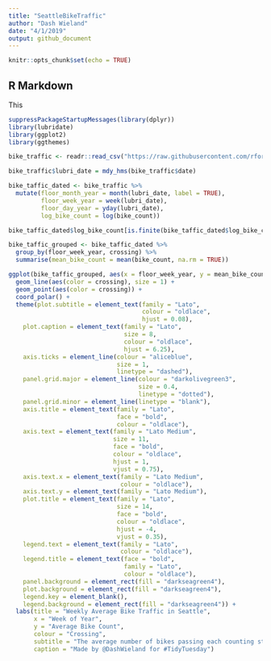 ```yaml
---
title: "SeattleBikeTraffic"
author: "Dash Wieland"
date: "4/1/2019"
output: github_document
---
```


```r
knitr::opts_chunk$set(echo = TRUE)
```

## R Markdown

This
```r
suppressPackageStartupMessages(library(dplyr))
library(lubridate)
library(ggplot2)
library(ggthemes)

```

```r
bike_traffic <- readr::read_csv("https://raw.githubusercontent.com/rfordatascience/tidytuesday/master/data/2019/2019-04-02/bike_traffic.csv", col_types = 'cccdd') 
```

```r
bike_traffic$lubri_date = mdy_hms(bike_traffic$date)
```

```r
bike_taffic_dated <- bike_traffic %>%
  mutate(floor_month_year = month(lubri_date, label = TRUE),
         floor_week_year = week(lubri_date),
         floor_day_year = yday(lubri_date), 
         log_bike_count = log(bike_count))
```

```r
bike_taffic_dated$log_bike_count[is.finite(bike_taffic_dated$log_bike_count) == FALSE] <- 0
```

```r
bike_taffic_grouped <- bike_taffic_dated %>%
  group_by(floor_week_year, crossing) %>%
  summarise(mean_bike_count = mean(bike_count, na.rm = TRUE))
```


```r
ggplot(bike_taffic_grouped, aes(x = floor_week_year, y = mean_bike_count)) + 
  geom_line(aes(color = crossing), size = 1) +
  geom_point(aes(color = crossing)) + 
  coord_polar() + 
  theme(plot.subtitle = element_text(family = "Lato", 
                                     colour = "oldlace",
                                     hjust = 0.08),
    plot.caption = element_text(family = "Lato", 
                                size = 8, 
                                colour = "oldlace",
                                hjust = 6.25), 
    axis.ticks = element_line(colour = "aliceblue", 
                              size = 1,
                              linetype = "dashed"),
    panel.grid.major = element_line(colour = "darkolivegreen3", 
                                    size = 0.4,
                                    linetype = "dotted"), 
    panel.grid.minor = element_line(linetype = "blank"), 
    axis.title = element_text(family = "Lato", 
                              face = "bold", 
                              colour = "oldlace"), 
    axis.text = element_text(family = "Lato Medium",
                             size = 11, 
                             face = "bold", 
                             colour = "oldlace",
                             hjust = 1, 
                             vjust = 0.75), 
    axis.text.x = element_text(family = "Lato Medium", 
                               colour = "oldlace"), 
    axis.text.y = element_text(family = "Lato Medium"), 
    plot.title = element_text(family = "Lato",
                              size = 14,
                              face = "bold",
                              colour = "oldlace", 
                              hjust = -4, 
                              vjust = 0.35), 
    legend.text = element_text(family = "Lato", 
                               colour = "oldlace"), 
    legend.title = element_text(face = "bold",
                                family = "Lato",
                                colour = "oldlace"), 
    panel.background = element_rect(fill = "darkseagreen4"), 
    plot.background = element_rect(fill = "darkseagreen4"),
    legend.key = element_blank(),
    legend.background = element_rect(fill = "darkseagreen4")) +
  labs(title = "Weekly Average Bike Traffic in Seattle", 
       x = "Week of Year",
       y = "Average Bike Count", 
       colour = "Crossing", 
       subtitle = "The average number of bikes passing each counting station, aggregated by week of the year",
       caption = "Made by @DashWieland for #TidyTuesday")
```

